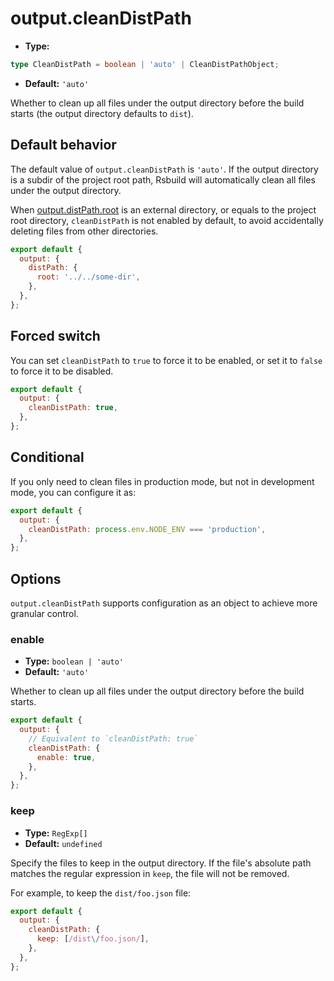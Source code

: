 # output.cleanDistPath

- **Type:**

```ts
type CleanDistPath = boolean | 'auto' | CleanDistPathObject;
```

- **Default:** `'auto'`

Whether to clean up all files under the output directory before the build starts (the output directory defaults to `dist`).

## Default behavior

The default value of `output.cleanDistPath` is `'auto'`. If the output directory is a subdir of the project root path, Rsbuild will automatically clean all files under the output directory.

When [output.distPath.root](/config/output/dist-path) is an external directory, or equals to the project root directory, `cleanDistPath` is not enabled by default, to avoid accidentally deleting files from other directories.

```js
export default {
  output: {
    distPath: {
      root: '../../some-dir',
    },
  },
};
```

## Forced switch

You can set `cleanDistPath` to `true` to force it to be enabled, or set it to `false` to force it to be disabled.

```js
export default {
  output: {
    cleanDistPath: true,
  },
};
```

## Conditional

If you only need to clean files in production mode, but not in development mode, you can configure it as:

```js
export default {
  output: {
    cleanDistPath: process.env.NODE_ENV === 'production',
  },
};
```

## Options

`output.cleanDistPath` supports configuration as an object to achieve more granular control.

### enable

- **Type:** `boolean | 'auto'`
- **Default:** `'auto'`

Whether to clean up all files under the output directory before the build starts.

```js
export default {
  output: {
    // Equivalent to `cleanDistPath: true`
    cleanDistPath: {
      enable: true,
    },
  },
};
```

### keep

- **Type:** `RegExp[]`
- **Default:** `undefined`

Specify the files to keep in the output directory. If the file's absolute path matches the regular expression in `keep`, the file will not be removed.

For example, to keep the `dist/foo.json` file:

```js
export default {
  output: {
    cleanDistPath: {
      keep: [/dist\/foo.json/],
    },
  },
};
```
